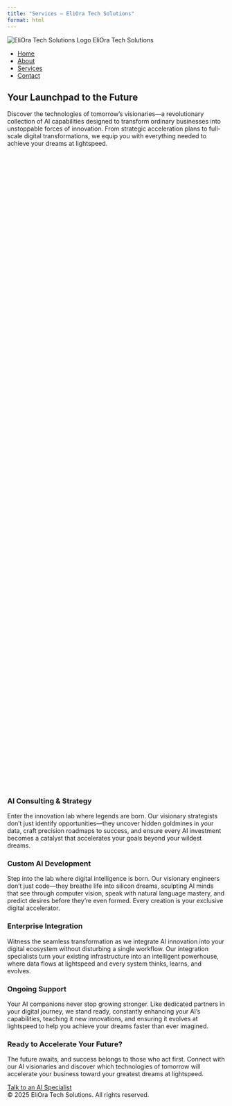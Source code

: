 ```yaml
---
title: "Services – EliOra Tech Solutions"
format: html
---
```


<!--
  Services page for EliOra Tech Solutions.
  Outlines our comprehensive suite of AI offerings using a grid of cards
  and finishes with a call‑to‑action inviting visitors to speak with an
  AI specialist.
-->

<div id="vanta-bg"></div>

<nav class="navbar">
<div class="brand">
<img src="logo.png" alt="EliOra Tech Solutions Logo" class="navbar-logo">
EliOra Tech Solutions
</div>
<ul>
<li><a href="index.html">Home</a></li>
<li><a href="about.html">About</a></li>
<li><a href="services.html">Services</a></li>
<li><a href="contact.html">Contact</a></li>
</ul>
</nav>

<main>

<section class="section hero-section visible" style="min-height:40vh;">
<h1>Your Launchpad to the Future</h1>
<p>Discover the technologies of tomorrow's visionaries—a revolutionary collection of AI capabilities designed to transform ordinary businesses into unstoppable forces of innovation. From strategic acceleration plans to full-scale digital transformations, we equip you with everything needed to achieve your dreams at lightspeed.</p>
</section>

<section class="section">
<div class="services-grid">
<div class="service-card">
<h3>AI Consulting & Strategy</h3>
<p>Enter the innovation lab where legends are born. Our visionary strategists don't just identify opportunities—they uncover hidden goldmines in your data, craft precision roadmaps to success, and ensure every AI investment becomes a catalyst that accelerates your goals beyond your wildest dreams.</p>
</div>
<div class="service-card">
<h3>Custom AI Development</h3>
<p>Step into the lab where digital intelligence is born. Our visionary engineers don't just code—they breathe life into silicon dreams, sculpting AI minds that see through computer vision, speak with natural language mastery, and predict desires before they're even formed. Every creation is your exclusive digital accelerator.</p>
</div>
<div class="service-card">
<h3>Enterprise Integration</h3>
<p>Witness the seamless transformation as we integrate AI innovation into your digital ecosystem without disturbing a single workflow. Our integration specialists turn your existing infrastructure into an intelligent powerhouse, where data flows at lightspeed and every system thinks, learns, and evolves.</p>
</div>
<div class="service-card">
<h3>Ongoing Support</h3>
<p>Your AI companions never stop growing stronger. Like dedicated partners in your digital journey, we stand ready, constantly enhancing your AI's capabilities, teaching it new innovations, and ensuring it evolves at lightspeed to help you achieve your dreams faster than ever imagined.</p>
</div>
</div>
</section>

<section class="section cta-section">
<h3>Ready to Accelerate Your Future?</h3>
<p>The future awaits, and success belongs to those who act first. Connect with our AI visionaries and discover which technologies of tomorrow will accelerate your business toward your greatest dreams at lightspeed.</p>
<a href="contact.html" class="cta-button">Talk to an AI Specialist</a>
</section>

</main>

<footer>
© 2025 EliOra Tech Solutions. All rights reserved.
</footer>